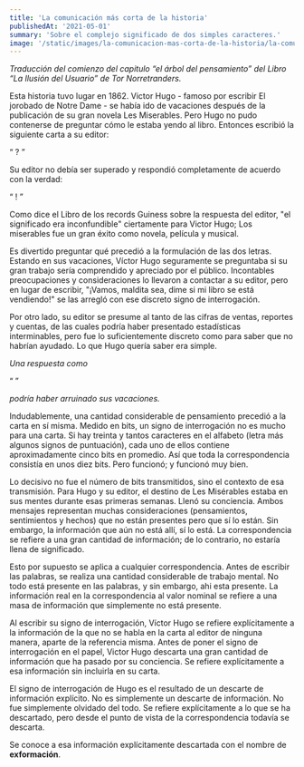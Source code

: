 ```yaml
---
title: 'La comunicación más corta de la historia'
publishedAt: '2021-05-01'
summary: 'Sobre el complejo significado de dos simples caracteres.'
image: '/static/images/la-comunicacion-mas-corta-de-la-historia/la-comunicacion-mas-corta-de-la-historia.jpg'
---
```


_Traducción del comienzo del capitulo “el árbol del pensamiento” del Libro “La Ilusión del Usuario” de Tor Norretranders._

Esta historia tuvo lugar en 1862. Victor Hugo - famoso por escribir El jorobado de Notre Dame - se había ido de vacaciones después de la publicación de su gran novela Les Miserables. Pero Hugo no pudo contenerse de preguntar cómo le estaba yendo al libro. Entonces escribió la siguiente carta a su editor:

“ ? ”

Su editor no debía ser superado y respondió completamente de acuerdo con la verdad:

“ ! ”

Como dice el Libro de los records Guiness sobre la respuesta del editor, "el significado era inconfundible" ciertamente para Victor Hugo; Los miserables fue un gran éxito como novela, película y musical.

Es divertido preguntar qué precedió a la formulación de las dos letras. Estando en sus vacaciones, Víctor Hugo seguramente se preguntaba si su gran trabajo sería comprendido y apreciado por el público. Incontables preocupaciones y consideraciones lo llevaron a contactar a su editor, pero en lugar de escribir, "¡Vamos, maldita sea, dime si mi libro se está vendiendo!" se las arregló con ese discreto signo de interrogación.

Por otro lado, su editor se presume al tanto de las cifras de ventas, reportes y cuentas, de las cuales podría haber presentado estadísticas interminables, pero fue lo suficientemente discreto como para saber que no habrían ayudado. Lo que Hugo quería saber era simple.

_Una respuesta como_

“ ”

_podría haber arruinado sus vacaciones._

Indudablemente, una cantidad considerable de pensamiento precedió a la carta en sí misma. Medido en bits, un signo de interrogación no es mucho para una carta. Si hay treinta y tantos caracteres en el alfabeto (letra más algunos signos de puntuación), cada uno de ellos contiene aproximadamente cinco bits en promedio. Así que toda la correspondencia consistía en unos diez bits. Pero funcionó; y funcionó muy bien.

Lo decisivo no fue el número de bits transmitidos, sino el contexto de esa transmisión. Para Hugo y su editor, el destino de Les Misérables estaba en sus mentes durante esas primeras semanas. Llenó su conciencia. Ambos mensajes representan muchas consideraciones (pensamientos, sentimientos y hechos) que no están presentes pero que sí lo están. Sin embargo, la información que aún no está allí, sí lo está. La correspondencia se refiere a una gran cantidad de información; de lo contrario, no estaría llena de significado.

Esto por supuesto se aplica a cualquier correspondencia. Antes de escribir las palabras, se realiza una cantidad considerable de trabajo mental. No todo está presente en las palabras, y sin embargo, ahi esta presente. La información real en la correspondencia al valor nominal se refiere a una masa de información que simplemente no está presente.

Al escribir su signo de interrogación, Víctor Hugo se refiere explícitamente a la información de la que no se habla en la carta al editor de ninguna manera, aparte de la referencia misma. Antes de poner el signo de interrogación en el papel, Victor Hugo descarta una gran cantidad de información que ha pasado por su conciencia. Se refiere explícitamente a esa información sin incluirla en su carta.

El signo de interrogación de Hugo es el resultado de un descarte de información explícito. No es simplemente un descarte de información. No fue simplemente olvidado del todo. Se refiere explícitamente a lo que se ha descartado, pero desde el punto de vista de la correspondencia todavía se descarta.

Se conoce a esa información explícitamente descartada con el nombre de **exformación**.
